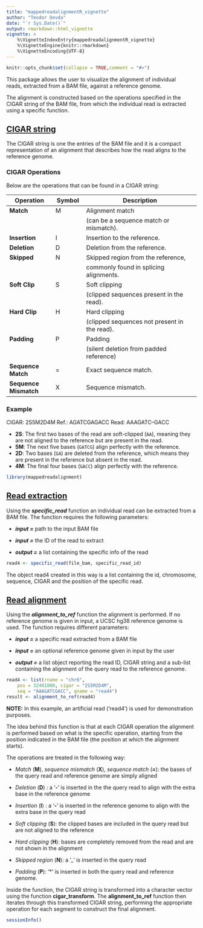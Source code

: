 ```yaml
---
title: "mappedreadalignmentR_vignette"
author: "Teodor Devda"
date: "`r Sys.Date()`"
output: rmarkdown::html_vignette
vignette: >
    %\VignetteIndexEntry{mappedreadalignmentR_vignette}
    %\VignetteEngine{knitr::rmarkdown}
    %\VignetteEncoding{UTF-8}
---
```


```r
knitr::opts_chunk$set(collapse = TRUE,comment = "#>")
```

This package allows the user to visualize the alignment of individual  
reads, extracted from a BAM file, against a reference genome.

The alignment is constructed based on the operations specified in the CIGAR 
string of the BAM file, from which the individual read is extracted 
using a specific function. 

## <u>CIGAR string </u>

The CIGAR string is one the entries of the BAM file and it is a compact 
representation of an alignment that describes how the read aligns 
to the reference genome.

### CIGAR Operations 

Below are the operations that can be found in a CIGAR string:

| **Operation**    | **Symbol** | **Description**                            |
|------------------|------------|--------------------------------------------|
| **Match**        | M          | Alignment match                            |
|                  |            | (can be a sequence match or mismatch).     |
| **Insertion**    | I          | Insertion to the reference.                |
| **Deletion**     | D          | Deletion from the reference.               |
| **Skipped**      | N          | Skipped region from the reference,         |
|                  |            | commonly found in splicing alignments.     |
| **Soft Clip**    | S          | Soft clipping                              |
|                  |            | (clipped sequences present in the read).   |
| **Hard Clip**    | H          | Hard clipping                              |
|                  |            |(clipped sequences not present in the read).|
| **Padding**      | P          | Padding                                    |
|                  |            | (silent deletion from padded reference)    |
| **Sequence Match** | =        | Exact sequence match.                      |
| **Sequence Mismatch** | X     | Sequence mismatch.                         |

### Example

CIGAR: 2S5M2D4M
Ref.:   AGATCGAGACC
Read: AAAGATC--GACC

* **2S**: The first two bases of the read are soft-clipped (`AA`), 
meaning they are not aligned to the reference but are present in the read.
* **5M**: The next five bases (`GATCG`) align perfectly with the reference.
* **2D**: Two bases (`GA`) are deleted from the reference, which means they 
are present in the reference but absent in the read.
* **4M**: The final four bases (`GACC`) align perfectly with the reference.

```r
library(mappedreadalignment)
```

## <u>Read extraction  </u>

Using the ***specific_read*** function an individual read can be extracted 
from a BAM file. The function requires the following parameters: 

* ***input =*** path to the input BAM file

* ***input =*** the ID of the read to extract

* ***output =*** a list containing the specific info of the read

```r
read4 <- specific_read(file_bam, specific_read_id)
```

The object read4 created in this way is a list containing the id, 
chromosome, sequence, CIGAR and the position of the specific read.

## <u>Read alignment </u>

Using the ***alignment_to_ref*** function the alignment is performed. If 
no reference genome is given in input, a UCSC hg38 reference genome is used.
The function requires different parameters: 

* ***input =*** a specific read extracted from a BAM file

* ***input =*** an optional reference genome given in input by the user

* ***output =*** a list object reporting the read ID, CIGAR string and 
a sub-list containing the alignment of the query read to the reference 
genome.

```r
read4 <- list(rname = "chr6",
    pos = 32401000, cigar = "2S5M2D4M", 
    seq = "AAAGATCGACC", qname = "read4")
result <- alignment_to_ref(read4)
```

**NOTE:** In this example, an artificial read ('read4') is used for 
demonstration purposes.


The idea behind this function is that at each CIGAR operation the alignment 
is performed based on what is the specific operation, starting from the 
position indicated in the BAM file (the position at which the alignment 
starts). 

The operations are treated in the following way: 

* *Match* (**M**), *sequence mismatch* (**X**), *sequence match* (**=**):
the bases of the query read and reference genome are simply aligned

* *Deletion* (**D**) : a '**-**' is inserted in the the query read to align
with the extra base in the reference genome

* *Insertion* (**I**) : a '**-**' is inserted in the reference genome to 
align with the extra base in the query read

* *Soft clipping* (**S**): the clipped bases are included in the query read
but are not aligned to the reference

* *Hard clipping* (**H**): bases are completely removed from the read and 
are not shown in the alignment

* *Skipped region* (**N**): a '_' is inserted in the query read

* *Padding* (**P**): '*' is inserted in both the query read and 
reference genome.

Inside the function, the CIGAR string is transformed into a character vector
using the function **cigar_transform**. The **alignment_to_ref** function 
then iterates through this transformed CIGAR string, performing the
appropriate operation for each segment to construct the final alignment. 

```r
sessionInfo()
```







